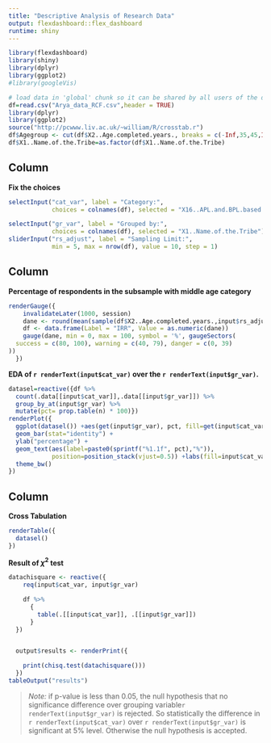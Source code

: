 ---
title: "Descriptive Analysis of Research Data"
output: flexdashboard::flex_dashboard
runtime: shiny
---

```{r setup, include=FALSE}
library(flexdashboard)
library(shiny)
library(dplyr)
library(ggplot2)
#library(googleVis)
```

```{r global, include=FALSE}
# load data in 'global' chunk so it can be shared by all users of the dashboard
df=read.csv("Arya_data_RCF.csv",header = TRUE)
library(dplyr)
library(ggplot2)
source("http://pcwww.liv.ac.uk/~william/R/crosstab.r")
df$Agegroup <- cut(df$X2..Age.completed.years., breaks = c(-Inf,35,45,Inf), labels = c("Less than 35 years","35-45 years","More than 45 years"))
df$X1..Name.of.the.Tribe=as.factor(df$X1..Name.of.the.Tribe)
```

Column {.sidebar}
-----------------------------------------------------------------------

**Fix the choices**

```{r}
selectInput("cat_var", label = "Category:",
            choices = colnames(df), selected = "X16..APL.and.BPL.based.on.Color.of.ration.card")

selectInput("gr_var", label = "Grouped by:",
            choices = colnames(df), selected = "X1..Name.of.the.Tribe")
sliderInput("rs_adjust", label = "Sampling Limit:",
            min = 5, max = nrow(df), value = 10, step = 1)
```

Column{data-width=400}
-----------------------------------------------------------------------

**Percentage of respondents in the subsample with middle age category**

```{r}
renderGauge({
    invalidateLater(1000, session)
    dane <- round(mean(sample(df$X2..Age.completed.years.,input$rs_adjust))/60*100,2)
    df <- data.frame(Label = "IRR", Value = as.numeric(dane))
    gauge(dane, min = 0, max = 100, symbol = '%', gaugeSectors(
  success = c(80, 100), warning = c(40, 79), danger = c(0, 39)
))
  })
```


**EDA of `r renderText(input$cat_var)` over the `r renderText(input$gr_var)`.**

```{r,fig.width=20, fig.height=11}
datasel=reactive({df %>%
  count(.data[[input$cat_var]],.data[[input$gr_var]]) %>%       
  group_by_at(input$gr_var) %>%
  mutate(pct= prop.table(n) * 100)})
renderPlot({
  ggplot(datasel()) +aes(get(input$gr_var), pct, fill=get(input$cat_var)) +
  geom_bar(stat="identity") +
  ylab("percentage") +
  geom_text(aes(label=paste0(sprintf("%1.1f", pct),"%")),
            position=position_stack(vjust=0.5)) +labs(fill=input$cat_var)+
  theme_bw()
})
```

Column{data-width=400}
-----------------------------------------------------------------------


**Cross Tabulation**

```{r}
renderTable({
  datasel()
})
```

**Result of $\chi^2$ test**

```{r}
datachisquare <- reactive({
    req(input$cat_var, input$gr_var)

    df %>%
      {
        table(.[[input$cat_var]], .[[input$gr_var]])
      }
  })


  output$results <- renderPrint({

    print(chisq.test(datachisquare()))
  })
tableOutput("results")
```


>*Note:* if p-value is less than 0.05, the null hypothesis that  no significance difference over grouping variable`r renderText(input$gr_var)`  is rejected. So statistically the difference in `r renderText(input$cat_var)` over `r renderText(input$gr_var)` is significant at 5% level. Otherwise the null hypothesis is accepted.